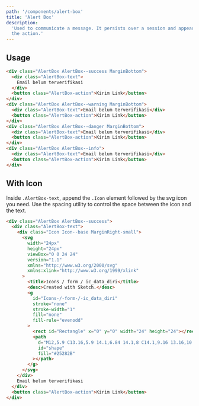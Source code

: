 ```yaml
---
path: '/components/alert-box'
title: 'Alert Box'
description:
  'Used to communicate a message. It persists over a session and appears without the user initiating
  the action.'
---
```


## Usage

```html preview=true
<div class="AlertBox AlertBox--success MarginBottom">
  <div class="AlertBox-text">
    Email belum terverifikasi
  </div>
  <button class="AlertBox-action">Kirim Link</button>
</div>
<div class="AlertBox AlertBox--warning MarginBottom">
  <div class="AlertBox-text">Email belum terverifikasi</div>
  <button class="AlertBox-action">Kirim Link</button>
</div>
<div class="AlertBox AlertBox--danger MarginBottom">
  <div class="AlertBox-text">Email belum terverifikasi</div>
  <button class="AlertBox-action">Kirim Link</button>
</div>
<div class="AlertBox AlertBox--info">
  <div class="AlertBox-text">Email belum terverifikasi</div>
  <button class="AlertBox-action">Kirim Link</button>
</div>
```

## With Icon

Inside `.AlertBox-text`, append the `.Icon` element followed by the svg icon you need. Use the
spacing utility to control the space between the icon and the text.

```html preview=true
<div class="AlertBox AlertBox--success">
  <div class="AlertBox-text">
    <div class="Icon Icon--base MarginRight-small">
      <svg
        width="24px"
        height="24px"
        viewBox="0 0 24 24"
        version="1.1"
        xmlns="http://www.w3.org/2000/svg"
        xmlns:xlink="http://www.w3.org/1999/xlink"
      >
        <title>Icons / form / ic_data_diri</title>
        <desc>Created with Sketch.</desc>
        <g
          id="Icons-/-form-/-ic_data_diri"
          stroke="none"
          stroke-width="1"
          fill="none"
          fill-rule="evenodd"
        >
          <rect id="Rectangle" x="0" y="0" width="24" height="24"></rect>
          <path
            d="M12,5.9 C13.16,5.9 14.1,6.84 14.1,8 C14.1,9.16 13.16,10.1 12,10.1 C10.84,10.1 9.9,9.16 9.9,8 C9.9,6.84 10.84,5.9 12,5.9 L12,5.9 Z M12,14.9 C14.97,14.9 18.1,16.36 18.1,17 L18.1,18.1 L5.9,18.1 L5.9,17 C5.9,16.36 9.03,14.9 12,14.9 L12,14.9 Z M12,4 C9.79,4 8,5.79 8,8 C8,10.21 9.79,12 12,12 C14.21,12 16,10.21 16,8 C16,5.79 14.21,4 12,4 Z M12,13 C9.33,13 4,14.34 4,17 L4,20 L20,20 L20,17 C20,14.34 14.67,13 12,13 Z"
            id="shape"
            fill="#25282B"
          ></path>
        </g>
      </svg>
    </div>
    Email belum terverifikasi
  </div>
  <button class="AlertBox-action">Kirim Link</button>
</div>
```
